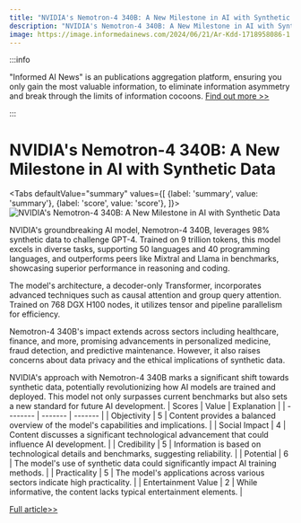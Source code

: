 ```yaml
---
title: "NVIDIA's Nemotron-4 340B: A New Milestone in AI with Synthetic Data"
description: "NVIDIA's Nemotron-4 340B: A New Milestone in AI with Synthetic Data"
image: https://image.informedainews.com/2024/06/21/Ar-Kdd-1718958086-1.jpg
---
```



:::info

"Informed AI News" is an publications aggregation platform, ensuring you only gain the most valuable information, to eliminate information asymmetry and break through the limits of information cocoons.  [Find out more >>](/)

:::

# NVIDIA's Nemotron-4 340B: A New Milestone in AI with Synthetic Data


<Tabs
	defaultValue="summary"
	values={[
	{label: 'summary', value: 'summary'},
	{label: 'score', value: 'score'},
]}>
<TabItem value="summary">
<img
  src="https://image.informedainews.com/2024/06/21/Ar-Kdd-1718958086-1.jpg"
  alt="NVIDIA's Nemotron-4 340B: A New Milestone in AI with Synthetic Data"
/>



NVIDIA's groundbreaking AI model, Nemotron-4 340B, leverages 98% synthetic data to challenge GPT-4. Trained on 9 trillion tokens, this model excels in diverse tasks, supporting 50 languages and 40 programming languages, and outperforms peers like Mixtral and Llama in benchmarks, showcasing superior performance in reasoning and coding.

The model's architecture, a decoder-only Transformer, incorporates advanced techniques such as causal attention and group query attention. Trained on 768 DGX H100 nodes, it utilizes tensor and pipeline parallelism for efficiency.

Nemotron-4 340B's impact extends across sectors including healthcare, finance, and more, promising advancements in personalized medicine, fraud detection, and predictive maintenance. However, it also raises concerns about data privacy and the ethical implications of synthetic data.

NVIDIA's approach with Nemotron-4 340B marks a significant shift towards synthetic data, potentially revolutionizing how AI models are trained and deployed. This model not only surpasses current benchmarks but also sets a new standard for future AI development.
</TabItem>
<TabItem value="score">
	| Scores     | Value   | Explanation |
	| -------- | ------- | ------- |
	| Objectivity  | 5    | Content provides a balanced overview of the model's capabilities and implications.    |
	| Social Impact | 4     | Content discusses a significant technological advancement that could influence AI development.    |
	| Credibility    | 5    | Information is based on technological details and benchmarks, suggesting reliability.    |
	| Potential    | 6    | The model's use of synthetic data could significantly impact AI training methods.    |
	| Practicality    | 5    | The model's applications across various sectors indicate high practicality.    |
	| Entertainment Value    | 2    | While informative, the content lacks typical entertainment elements.    |
</TabItem>
</Tabs>

[Full article>>](https://www.woshipm.com/ai/6070192.html)
